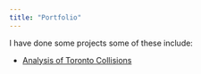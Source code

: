 ```yaml
---
title: "Portfolio"
---
```


I have done some projects some of these include: 

- [Analysis of Toronto Collisions](https://github.com/jackchinski/analysis-of-torontos-vehicle-collisions)